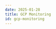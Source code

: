 ```yaml
---
date: 2025-01-28
title: GCP Monitoring
id: gcp-monitoring
---
```


<DocCardContainer>

<DocCard
    title="Cloud Functions"
    description="Monitor logs, metrics, and traces of Cloud Functions"
    href="/docs/gcp-monitoring/gcp-fns/"
/>
<DocCard
    title="App Engine"
    description="Monitor App Engine logs, metrics, and traces"
    href="/docs/gcp-monitoring/app-engine/"
/>
<DocCard
    title="Compute Engine"
    description="Monitor Compute Engine VM metrics, logs, and traces"
    href="/docs/gcp-monitoring/compute-engine/"
/>
<DocCard
    title="Cloud Storage"
    description="Monitor Cloud Storage logs and metrics"
    href="/docs/gcp-monitoring/gcs/"
/>
<DocCard
    title="Cloud SQL"
    description="Monitor Cloud SQL logs and metrics"
    href="/docs/gcp-monitoring/cloud-sql/"
/>
<DocCard
    title="Cloud Load Balancer"
    description="Monitor logs and metrics of Load Balancers"
    href="/docs/gcp-monitoring/gcp-clb/"
/>
<DocCard
    title="Serverless VPC Access Connector"
    description="Monitor logs and metrics of VPC"
    href="/docs/gcp-monitoring/vpc/"
/>
<DocCard
    title="Google Kubernetes Engine (GKE)"
    description="Monitor GKE logs, metrics, and traces"
    href="/docs/gcp-monitoring/gke/"
/>
<DocCard
    title="Cloud Run"
    description="Monitor Cloud Run services logs, metrics, and traces"
    href="/docs/gcp-monitoring/cloud-run/"
/>
<DocCard
    title="Cloud Monitoring"
    description="Monitor Cloud Monitoring metrics"
    href="/docs/gcp-monitoring/cloud-monitoring/"
/>

</DocCardContainer>
